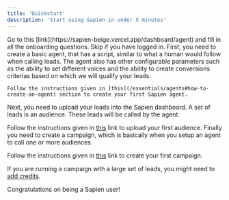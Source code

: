 ```yaml
---
title: 'Quickstart'
description: 'Start using Sapien in under 5 minutes'
---
```


<AccordionGroup>
  <Accordion icon="face-laugh-beam" title="Create an account">
    Go to this [link](https://sapien-beige.vercel.app/dashboard/agent) and fill in all the onboarding questions. Skip if you have logged in.
  </Accordion>
  <Accordion icon="robot" title="Create an agent">
    First, you need to create a basic agent, that has a script, similar to what a human would follow when calling leads. 
    The agent also has other configurable parameters such as the ability to set different voices and the ability to create conversions
    criterias based on which we will qualify your leads. 
    
    Follow the instructions given in [this](/essentials/agents#how-to-create-an-agent) section to create your first Sapien agent.
  </Accordion>
  <Accordion icon="user-group" title="Create an Audience">
  Next, you need to upload your leads into the Sapien dashboard. A set of leads is an audience.
  These leads will be called by the agent.

  Follow the instructions given in [this](/essentials/audiences#create-audience) link to upload your first audience.
  </Accordion>
  <Accordion icon="bullhorn" title="Create a campaign">
  Finally you need to create a campaign, which is basically when you setup an agent to call one or more audiences. 

  Follow the instructions given in [this](/essentials/campaigns#create-campaign) link to create your first campaign.

  If you are running a campaign with a large set of leads, you might need to [add credits](/essentials/account#add-credits).
  </Accordion>
</AccordionGroup>

Congratulations on being a Sapien user!